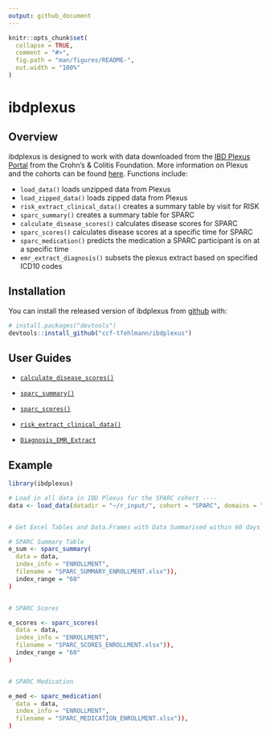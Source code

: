 ```yaml
---
output: github_document
---
```


<!-- README.md is generated from README.Rmd. Please edit that file -->

```r
knitr::opts_chunk$set(
  collapse = TRUE,
  comment = "#>",
  fig.path = "man/figures/README-",
  out.width = "100%"
)
```

# ibdplexus 

<!-- badges: start -->
<!-- badges: end -->

## Overview

ibdplexus is designed to work with data downloaded from the [IBD Plexus Portal](https://ibdplexus.org) from the Crohn's & Colitis Foundation. More information on Plexus and the cohorts can be found [here](https://www.crohnscolitisfoundation.org/research/current-research-initiatives/ibd-plexus). Functions include:  

* `load_data()` loads unzipped data from Plexus
* `load_zipped_data()` loads zipped data from Plexus
* `risk_extract_clinical_data()` creates a summary table by visit for RISK 
* `sparc_summary()` creates a summary table for SPARC 
* `calculate_disease_scores()` calculates disease scores for SPARC 
* `sparc_scores()` calculates disease scores at a specific time for SPARC
* `sparc_medication()` predicts the medication a SPARC participant is on at a specific time
* `emr_extract_diagnosis()` subsets the plexus extract based on specified ICD10 codes

## Installation

You can install the released version of ibdplexus from [github](https://github.com/ccf-tfehlmann/ibdplexus) with:

```r
# install.packages("devtools")
devtools::install_github("ccf-tfehlmann/ibdplexus")
```


## User Guides

* <a href="https://github.com/ccf-tfehlmann/ibdplexus/blob/master/inst/userguides/Calculating_Disease_Activity_Scores_for_SPARC.pdf">`calculate_disease_scores()`</a>  

* <a href="https://github.com/ccf-tfehlmann/ibdplexus/blob/master/inst/userguides/SPARC_Summary_userguide_updated_102221.pdf">`sparc_summary()`</a>  


* <a href="https://github.com/ccf-tfehlmann/ibdplexus/blob/master/inst/userguides/sparc_scores_at_index_userguide.pdf">`sparc_scores()`</a>  

* <a href="https://github.com/ccf-tfehlmann/ibdplexus/blob/master/inst/userguides/RISK_Extract_Clinical_Data_User_Guide_v1.1.pdf">`risk_extract_clinical_data()`</a>  

* <a href="https://github.com/ccf-tfehlmann/ibdplexus/blob/79168cbffa523ab8da142d250133e70f625e00c7/inst/userguides/Diagnosis_EMR_Extract.md">`Diagnosis_EMR_Extract`</a>  


## Example

```r

library(ibdplexus)

# Load in all data in IBD Plexus for the SPARC cohort ----
data <- load_data(datadir = "~/r_input/", cohort = "SPARC", domains = "ALL", data_type = "BOTH")


# Get Excel Tables and Data.Frames with Data Summarised within 60 days of the Enrollment Time Point ----

# SPARC Summary Table 
e_sum <- sparc_summary(
  data = data,
  index_info = "ENROLLMENT",
  filename = "SPARC_SUMMARY_ENROLLMENT.xlsx")),
  index_range = "60"
)


# SPARC Scores

e_scores <- sparc_scores(
  data = data,
  index_info = "ENROLLMENT",
  filename = "SPARC_SCORES_ENROLLMENT.xlsx")),
  index_range = "60"
)


# SPARC Medication

e_med <- sparc_medication(
  data = data,
  index_info = "ENROLLMENT",
  filename = "SPARC_MEDICATION_ENROLLMENT.xlsx")),
)



```

